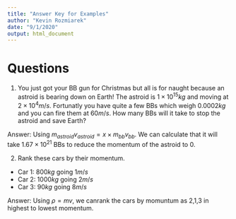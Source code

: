 ```yaml
---
title: "Answer Key for Examples"
author: "Kevin Rozmiarek"
date: "9/1/2020"
output: html_document
---
```


# Questions

1. You just got your BB gun for Christmas but all is for naught because an astroid is bearing down on Earth! The astroid is $1  \times 10^{15} kg$ and moving at $2 \times 10^{4} m/s$. Fortunatly you have quite a few BBs which weigh $0.0002 kg$ and you can fire them at $60 m/s$. How many BBs will it take to stop the astroid and save Earth?

Answer: Using $m_{astroid}v_{astroid}=x \times m_{bb}v_{bb}$. We can calculate that it will take $1.67 \times 10^{21}$ BBs to reduce the momentum of the astroid to 0.


2. Rank these cars by their momentum.
  * Car 1: $800 kg$ going $1 m/s$
  * Car 2: $1000 kg$ going $2 m/s$
  * Car 3: $90 kg$ going $8 m/s$
  
Answer: Using $\rho = mv$, we canrank the cars by momuntum as 2,1,3 in highest to lowest momentum.
